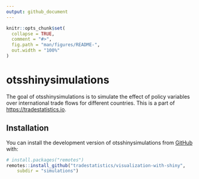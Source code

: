```yaml
---
output: github_document
---
```


<!-- README.md is generated from README.Rmd. Please edit that file -->

```r
knitr::opts_chunk$set(
  collapse = TRUE,
  comment = "#>",
  fig.path = "man/figures/README-",
  out.width = "100%"
)
```

# otsshinysimulations

<!-- badges: start -->
<!-- badges: end -->

The goal of otsshinysimulations is to simulate the effect of policy variables 
over international trade flows for different countries. This is a part of [https://tradestatistics.io](tradestatistics.io).

## Installation

You can install the development version of otsshinysimulations from [GitHub](https://github.com/) with:

``` r
# install.packages("remotes")
remotes::install_github("tradestatistics/visualization-with-shiny",
    subdir = "simulations")
```
